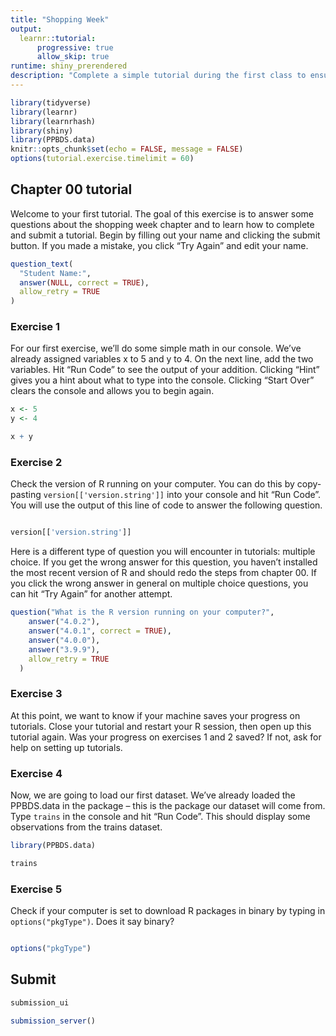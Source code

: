 ```yaml
---
title: "Shopping Week"
output:
  learnr::tutorial:
      progressive: true
      allow_skip: true
runtime: shiny_prerendered
description: "Complete a simple tutorial during the first class to ensure your computer is set up correctly."
---
```


```r
library(tidyverse)
library(learnr)
library(learnrhash)
library(shiny)
library(PPBDS.data)
knitr::opts_chunk$set(echo = FALSE, message = FALSE)
options(tutorial.exercise.timelimit = 60)  
```

## Chapter 00 tutorial

<!-- MB: How to make question not say "incorrect" to names -->

Welcome to your first tutorial. The goal of this exercise is to answer some questions about the shopping week chapter and to learn how to complete and submit a tutorial. Begin by filling out your name and clicking the submit button. If you made a mistake, you click "Try Again" and edit your name. 
``` r
question_text(
  "Student Name:",
  answer(NULL, correct = TRUE),
  allow_retry = TRUE
)
```

### Exercise 1
For our first exercise, we'll do some simple math in our console. We've already assigned variables x to 5 and y to 4. On the next line, add the two variables. Hit "Run Code" to see the output of your addition. Clicking "Hint" gives you a hint about what to type into the console. Clicking "Start Over" clears the console and allows you to begin again.

```r
x <- 5
y <- 4
```

```r
x + y
```


### Exercise 2
Check the version of R running on your computer. You can do this by copy-pasting `version[['version.string']]` into your console and hit "Run Code". You will use the output of this line of code to answer the following question. 
```r

```

```r
version[['version.string']]
```

Here is a different type of question you will encounter in tutorials: multiple choice. If you get the wrong answer for this question, you haven't installed the most recent version of R and should redo the steps from chapter 00.
If you click the wrong answer in general on multiple choice questions, you can hit "Try Again" for another attempt. 
```r

question("What is the R version running on your computer?",
    answer("4.0.2"),
    answer("4.0.1", correct = TRUE),
    answer("4.0.0"),
    answer("3.9.9"),
    allow_retry = TRUE
  )

```

### Exercise 3

At this point, we want to know if your machine saves your progress on tutorials. Close your tutorial and restart your R session, then open up this tutorial again. Was your progress on exercises 1 and 2 saved? If not, ask for help on setting up tutorials.

### Exercise 4
Now, we are going to load our first dataset. We've already loaded the PPBDS.data in the package -- this is the package our dataset will come from. Type `trains` in the console and hit "Run Code". This should display some observations from the trains dataset. 

```r
library(PPBDS.data)
```

```r
trains
```

<!-- Get rid of this exercise? -->

### Exercise 5
Check if your computer is set to download R packages in binary by typing in `options("pkgType")`. Does it say binary?
```r

```

```r
options("pkgType")
```
## Submit

```r
submission_ui
```

```r
submission_server()
```

